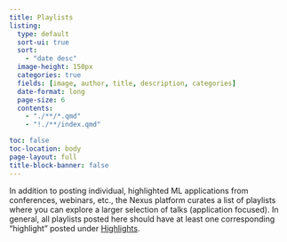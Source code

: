 ```yaml
---
title: Playlists
listing:
  type: default
  sort-ui: true
  sort:
    - "date desc"
  image-height: 150px
  categories: true
  fields: [image, author, title, description, categories]
  date-format: long
  page-size: 6
  contents:
    - "./**/*.qmd"
    - "!./**/index.qmd"

toc: false
toc-location: body
page-layout: full
title-block-banner: false
---
```

In addition to posting individual, highlighted ML applications from conferences, webinars, etc., the Nexus platform curates a list of playlists where you can explore a larger selection of talks (application focused). In general, all playlists posted here should have at least one corresponding "highlight" posted under [Highlights](https://uw-madison-datascience.github.io/ML-X-Nexus/Applications/Highlights/). 
